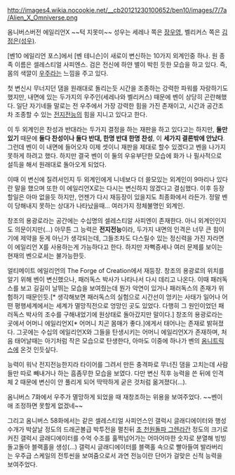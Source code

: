 http://images4.wikia.nocookie.net/__cb20121230100652/ben10/images/7/7a/Alien_X_Omniverse.png

옴니버스버전 에일리언X ~~턱 지못미~~
성우는 세레나 쪽은 [[장우영]], 벨리커스 쪽은 [[김정은(성우)]].

[벤10 에일리언 포스]에서 [벤 테니슨]이 새로이 변신하는 10가지 외계인중 하나. 원 종족 이름은 셀레스티얼 사피엔스.
검은 전신에 하얀 별이 박힌 듯한 모습을 하고 있다. 즉, 몸의 색깔이 [[우주]]라는 느낌을 주고 있다.

첫 변신시 무너지던 댐을 원래대로 돌리는듯 시간을 조종하는 강력한 파워를 자랑하기도 했지만, 내면에 있는 두가지의 우주인(세레나와 벨리커스) 때문에 벤이 상당히 곤란해했다. 일단 자기네들 말로는 전 우주에서 가장 강력한 힘을 가진 존재이고, 시간과 공간조차 조종할 수 있는 [[전지전능]]의 힘을 지니고 있다고 한다.

이 두 외계인은 찬성과 반대라는 두가지 결정을 하는 재판을 하고 있다고는 하지만, '''둘만 있기''' 때문에 '''둘다 찬성이나 둘다 반대, 한명 반대 한명 찬성''', 이 '''세가지 결론밖에 안났다'''. 그런데 벤이 이 내면에 들어오자 이제 셋이니 재판을 제대로 할수 있겠다고 벤을 나가지 못하게 하려고 했다. 하지만 결국 벤이 이 둘의 우유부단한 모습에 화가 나 필사적으로 설득을 해서 원래대로 돌아오게 되었다.

이때 이 변신에 질려서인지 두 외계인에게 니네보다 더 쓸모있는 외계인이 9마리나 있다란 말을 했으며 또한 이 에일리언X로는 다시는 변신하지 않겠다고 결심했다. 이후 등장할일은 아마 없을듯 하지만, 언젠가 다시 재등장이 있을지도 최종화에서 라든가. 정말 벤이 당해내지 못하는 상대가 나타났을때… 여러가지 정체불명인 외계인.

창조의 용광로라는 공간에는 수십명의 셀레스티알 사피엔이 존재한다. 아니 외계인인지도 의문이지만(…) 아무튼 그 능력은 '''전지전능'''이라, 두가지 내면의 인격은 너무 큰 힘이기에 제약을 둔게 아닌가 생각되는데, 그들조차도 다스릴수 있는 정신력을 가진 자라면 이 에일리언 X를 사용하는게 가능하다고 한다. 하지만 자뻑증세나 여러 문제를 보이는 현재의 벤으로서는 불가능한듯.

얼티메이트 에일리언의 The Forge of Creation에서 재등장. 창조의 용광로의 위치를 알기 위해 벤이 변신했으나, 패러독스 박사가 나타나서 다시 데리고 나온다. 이때 패러독스를 보고 길길이 날뛰는 모습을 보여줬는데 뭔가 악연이 있거나 패러독스의 존재가 위험하기 때문인듯.[* 생각해보면 패러독스의 실험으로 시간선이 엉키는 사태가 일어나 어떤 평행세계에서는 세계가 멸망직전으로 엉망인 곳도 있었다. 다행히 그 원인이었던 패러독스 박사의 조수를 구해내었기에 원상태로 돌아갔지만 말이다.] 창조의 용광로라는 곳에서 어머니 에일리언X[* 어머니 치곤 몸매가 좋다.]에게서 태어나는 존재로 밝혀졌다. 그곳에는 수십의 에일리언X와 그들을 탄생시키는 어머니 에일리언X가 존재하며, 처음 태어날때는 아기처럼 작은 모습으로 탄생한다, 아마도 이중에 하나가 벤의 [[옴니트릭스]]에 온것 인듯싶다.

능력이 워낙 전지전능한지라 타이어를 그려서 만든 충격파로 무너진 댐을 고치는데 사람들만 따로 빼내거나 하는 흠좀무한 모습을 보였다. 다만 변신 직후 능력을 쓴 뒤에 인격체 2 때문에 변신이 안 풀리게 되어 딱딱하게 굳은 것처럼 옮겨졌다(...).

옴니버스 7화에서 우주가 멸망하게 되었을 때 재창조하는 위용을 보여주었다. ~~벤이 애 조정하면 못할게 없겠네~~

그리고 옴니버스 58화에서는 같은 셀레스티얼 사피언스인 갤럭시 글래디에이터와 행성 수개가 박살날 정도의 드래곤볼급 
박투전을 펼친뒤 [[초 천원돌파 그렌라간]] 정도의 크기로 커진 갤럭시 글래디에이터를 수억 수조를 훌쩍넘어가는 어마어마한 숫자로 분열해 빙빙 돌고돌아 블랙홀을 생성(...) 갤럭시 글래디에이터를 블랙홀 속으로 빨아들여 발라버리는 우주급 스케일의 전투씬을 보여줌으로서 과연 전능이란 단어가 걸맞은 신적 능력을 보여주었다.
